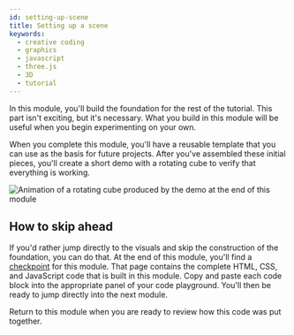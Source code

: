 ```yaml
---
id: setting-up-scene
title: Setting up a scene
keywords:
  - creative coding
  - graphics
  - javascript
  - three.js
  - 3D
  - tutorial
---
```


In this module, you'll build the foundation for the rest of the tutorial. This part isn't exciting, but it's necessary. What you build in this module will be useful when you begin experimenting on your own.

When you complete this module, you'll have a reusable template that you can use as the basis for future projects. After you've assembled these initial pieces, you'll create a short demo with a rotating cube to verify that everything is working.

![Animation of a rotating cube produced by the demo at the end of this module](assets/scene-setup-demo.gif "This module's demo")

## How to skip ahead

If you'd rather jump directly to the visuals and skip the construction of the foundation, you can do that. At the end of this module, you'll find a [checkpoint][CHECKPOINT] for this module. That page contains the complete HTML, CSS, and JavaScript code that is built in this module. Copy and paste each code block into the appropriate panel of your code playground. You'll then be ready to jump directly into the next module.

Return to this module when you are ready to review how this code was put together.

[CHECKPOINT]: ./checkpoint.mdx
